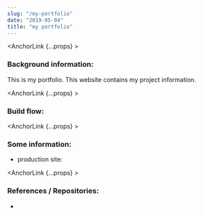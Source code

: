 ```yaml
---
slug: "/my-portfolio"
date: "2019-05-04"
title: "my portfolio"
---
```


<HeaderImage src="/portfolio_thumbnail.png" />

<AnchorLink {...props} ><h3>Background information:</h3></AnchorLink>

This is my portfolio.
This website contains my project information.

<AnchorLink {...props} ><h3>Build flow:</h3></AnchorLink>

<ImageLightBox src="/aa0046e8fe670d49100c7281f976c0d9.svg" />

<AnchorLink {...props} ><h3>Some information:</h3></AnchorLink>

- production site: <NewWindowLink href="https://louiscklaw.github.io/" />

<AnchorLink {...props} ><h3>References / Repositories:</h3></AnchorLink>

- <NewWindowLink href="https://github.com/louiscklaw/portfolio-gatsby"/>
